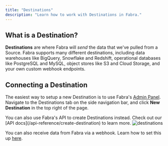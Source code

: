 ```yaml
---
title: "Destinations"
description: "Learn how to work with Destinations in Fabra."
---
```


## What is a Destination?

**Destinations** are where Fabra will *send* the data that we've pulled from a Source. Fabra supports many
different destinations, including data warehouses like BigQuery, Snowflake and Redshift, operational databases
like PostgreSQL and MySQL, object stores like S3 and Cloud Storage, and your own custom webhook endpoints.

## Connecting a Destination
The easiest way to setup a new Destination is to use Fabra's [Admin Panel](https://app.fabra.io). Navigate to the
Destinations tab on the side navigation bar, and click **New Destination** in the top right of the page.

<Note>
You can also use Fabra's API to create Destinations instead. Check out our
[API docs](/api-reference/create-destination) to learn more.
</Note>

<Frame>
    <img style={{"box-shadow": "rgb(99 99 99 / 30%) 0 0 4px", "border-radius": "8px"}} src="/images/destinations.png" alt="destinations" />
</Frame>

You can also receive data from Fabra via a webhook. Learn how to set this up [here](/concepts/webhooks).